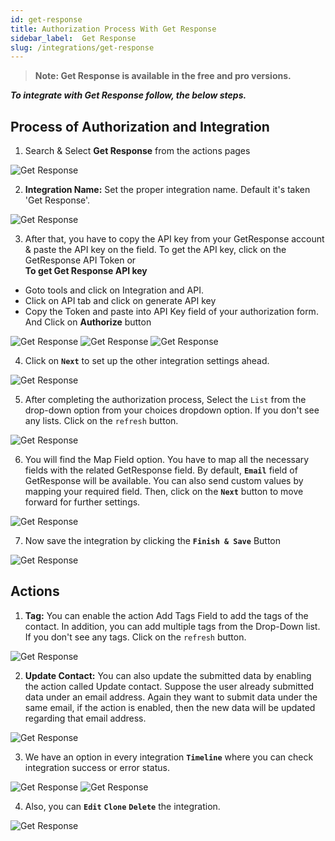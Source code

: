 ```yaml
---
id: get-response
title: Authorization Process With Get Response
sidebar_label:  Get Response
slug: /integrations/get-response
---
```


> **Note: Get Response is available in the free and pro versions.**

***To integrate with Get Response follow, the below steps.***


## Process of Authorization and Integration

1.	Search & Select **Get Response** from the actions pages
 <Image src="actions/get-response/search-and-select" alt="Get Response" w="1020" h="350" />

2. **Integration Name:** Set the proper integration name. Default it's taken 'Get Response'.
 <Image src="actions/get-response/default-integration-name" alt="Get Response" w="1020" h="350" />

3.	After that, you have to copy the API key from your GetResponse account & paste the API key on the field. To get the API key, click on the GetResponse API Token or    
**To get Get Response API key**
-	Goto tools and click on Integration and API.
-	Click on API tab and click on generate API key
- Copy the Token and paste into API Key field of your authorization form. And Click on **Authorize** button
 <Image src="actions/get-response/click-here" alt="Get Response" w="1020" h="350" />
 <Image src="actions/get-response/visit-api-console" alt="Get Response" w="1020" h="350" />
 <Image src="actions/get-response/authorize" alt="Get Response" w="1020" h="350" />


4. Click on **`Next`** to set up the other integration settings ahead.
 <Image src="actions/get-response/authorize-after" alt="Get Response" w="1020" h="350" />

5.	After completing the authorization process, Select the `List` from the drop-down option from your choices dropdown option. If you don't see any lists. Click on the `refresh` button.
 <Image src="actions/get-response/select-list" alt="Get Response" w="1020" h="350" />

6.	You will find the Map Field option. You have to map all the necessary fields with the related GetResponse field. By default, **`Email`** field of GetResponse will be available. You can also send custom values by mapping your required field. Then, click on the **`Next`** button to move forward for further settings.

 <Image src="actions/get-response/get-response-field-map" alt="Get Response" w="1020" h="350" />

7. Now save the integration by clicking the **`Finish & Save`** Button

 <Image src="actions/get-response/finish-save" alt="Get Response" w="1020" h="350" />

## Actions
1.	**Tag:** You can enable the action Add Tags Field to add the tags of the contact. In addition, you can add multiple tags from the Drop-Down list. If you don't see any tags. Click on the `refresh` button.
 <Image src="actions/get-response/tag" alt="Get Response" w="1020" h="350" />

2.	**Update Contact:** You can also update the submitted data by enabling the action called Update contact. Suppose the user already submitted data under an email address. Again they want to submit data under the same email, if the action is enabled, then the new data will be updated regarding that email address.
 <Image src="actions/get-response/update=contact" alt="Get Response" w="1020" h="350" />

3. We have an option in every integration **`Timeline`** where you can check integration success or error status.
 <Image src="actions/get-response/get-response-timeline" alt="Get Response" w="1020" h="350" />
 <Image src="actions/get-response/get-response-log" alt="Get Response" w="1020" h="350" />

4. Also, you can **`Edit`** **`Clone`** **`Delete`** the integration.

 <Image src="actions/get-response/get-response-option" alt="Get Response" w="1020" h="350" />


<Feedback/>